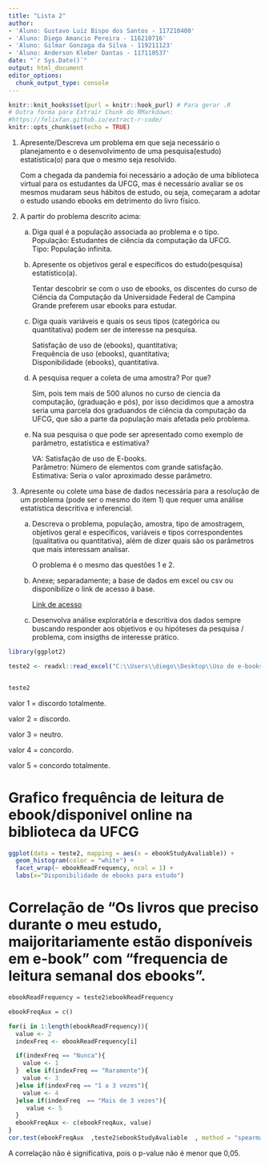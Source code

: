 ```yaml
---
title: "Lista 2"
author: 
- 'Aluno: Gustavo Luiz Bispo dos Santos - 117210400'
- 'Aluno: Diego Amancio Pereira - 116210716'
- 'Aluno: Gilmar Gonzaga da Silva - 119211123'
- 'Aluno: Anderson Kleber Dantas - 117110537'
date: "`r Sys.Date()`"
output: html_document
editor_options: 
  chunk_output_type: console
---
```


```r
knitr::knit_hooks$set(purl = knitr::hook_purl) # Para gerar .R
# Outra forma para Extrair Chunk do RMarkdown:
#https://felixfan.github.io/extract-r-code/
knitr::opts_chunk$set(echo = TRUE)
```

1) Apresente/Descreva um problema em que seja necessário o planejamento e o desenvolvimento de uma pesquisa(estudo) estatística(o) para que o mesmo seja resolvido.  

    Com a chegada da pandemia foi necessário a adoção de uma biblioteca virtual para os   estudantes da UFCG, mas é necessário avaliar se os mesmos mudaram seus hábitos de estudo, ou seja, começaram a adotar o estudo usando ebooks em detrimento do livro físico.

2) A partir do problema descrito acima:

    a) Diga qual é a população associada ao problema e o tipo.  
        População: Estudantes de ciência da computação da UFCG.  
        Tipo: População infinita.
        
    b) Apresente os objetivos geral e específicos do estudo(pesquisa) estatístico(a).  

        Tentar descobrir se com o uso de ebooks, os discentes do curso de Ciência da Computação da Universidade Federal de Campina Grande preferem usar ebooks para estudar.

    c) Diga quais variáveis e quais os seus tipos (categórica ou quantitativa) podem ser de interesse na pesquisa.

        Satisfação de uso de (ebooks), quantitativa;  
        Frequência de uso (ebooks), quantitativa;  
        Disponibilidade (ebooks), quantitativa.

    d) A pesquisa requer a coleta de uma amostra? Por que?  
    
        Sim, pois tem mais de 500 alunos no curso de ciencia da computação, (graduação e pós), por isso decidimos que a amostra seria uma parcela dos graduandos de ciência da computação da UFCG, que são a parte da população mais afetada pelo problema.

    e) Na sua pesquisa o que pode ser apresentado como exemplo de parâmetro, estatística e estimativa?

        VA: Satisfação de uso de E-books.  
        Parâmetro: Número de elementos com grande satisfação.  
        Estimativa: Seria o valor aproximado desse parâmetro.  

3) Apresente ou colete uma base de dados necessária para a resolução de um problema (pode ser o mesmo do item 1) que requer uma análise estatística descritiva e inferencial.

    a) Descreva o problema, população, amostra, tipo de amostragem, objetivos geral e específicos, variáveis e tipos correspondentes (qualitativa ou quantitativa), além de dizer quais são os parâmetros que mais interessam analisar.
    
        O problema é o mesmo das questões 1 e 2.
    b) Anexe; separadamente; a base de dados em excel ou csv ou disponibilize o link de acesso á base.
    
        [Link de acesso](https://docs.google.com/spreadsheets/d/1jRjWfcmxZGpSc55HqNKGVJooyXhJxOIiTrBUHxU25I0/edit?usp=sharing)
    c) Desenvolva análise exploratória e descritiva dos dados sempre buscando responder aos objetivos e ou hipóteses da pesquisa / problema, com insigths de interesse prático.

```r
library(ggplot2)

teste2 <- readxl::read_excel("C:\\Users\\diego\\Desktop\\Uso de e-books pelos estudantes de ciência da computação da UFCG.xlsx", sheet = 1)


teste2

```
valor 1 = discordo totalmente.

valor 2 = discordo.

valor 3 = neutro.

valor 4 = concordo.

valor 5 = concordo totalmente.

# Grafico frequência de leitura de ebook/disponivel online na biblioteca da UFCG

```r
ggplot(data = teste2, mapping = aes(x = ebookStudyAvaliable)) +
  geom_histogram(color = "white") +
  facet_wrap(~ ebookReadFrequency, ncol = 1) +
  labs(x="Disponibilidade de ebooks para estudo")
```

# Correlação de "Os livros que preciso durante o meu estudo, maijoritariamente estão disponíveis em e-book" com "frequencia de leitura semanal dos ebooks".

```r

ebookReadFrequency = teste2$ebookReadFrequency

ebookFreqAux = c()

for(i in 1:length(ebookReadFrequency)){
  value <- 2
  indexFreq <- ebookReadFrequency[i]

  if(indexFreq == "Nunca"){
    value <- 1
  }  else if(indexFreq == "Raramente"){
    value <- 3
  }else if(indexFreq == "1 a 3 vezes"){
    value <- 4
  }else if(indexFreq  == "Mais de 3 vezes"){
     value <- 5
  }
  ebookFreqAux <- c(ebookFreqAux, value)
}
cor.test(ebookFreqAux  ,teste2$ebookStudyAvaliable  , method = "spearman", exact=FALSE) 
```

A correlação não é significativa, pois o p-value não é menor que 0,05.

```r


```
